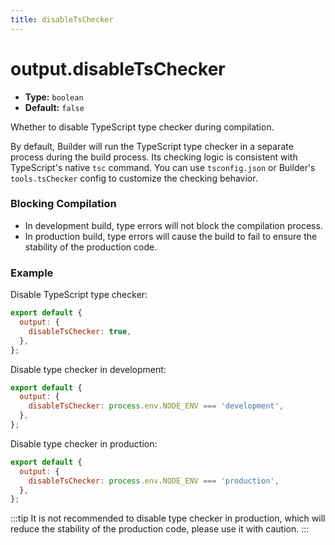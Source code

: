 ```yaml
---
title: disableTsChecker
---
```


# output.disableTsChecker

- **Type:** `boolean`
- **Default:** `false`

Whether to disable TypeScript type checker during compilation.

By default, Builder will run the TypeScript type checker in a separate process during the build process. Its checking logic is consistent with TypeScript's native `tsc` command. You can use `tsconfig.json` or Builder's `tools.tsChecker` config to customize the checking behavior.

### Blocking Compilation

- In development build, type errors will not block the compilation process.
- In production build, type errors will cause the build to fail to ensure the stability of the production code.

### Example

Disable TypeScript type checker:

```js
export default {
  output: {
    disableTsChecker: true,
  },
};
```

Disable type checker in development:

```js
export default {
  output: {
    disableTsChecker: process.env.NODE_ENV === 'development',
  },
};
```

Disable type checker in production:

```js
export default {
  output: {
    disableTsChecker: process.env.NODE_ENV === 'production',
  },
};
```

:::tip
It is not recommended to disable type checker in production, which will reduce the stability of the production code, please use it with caution.
:::
